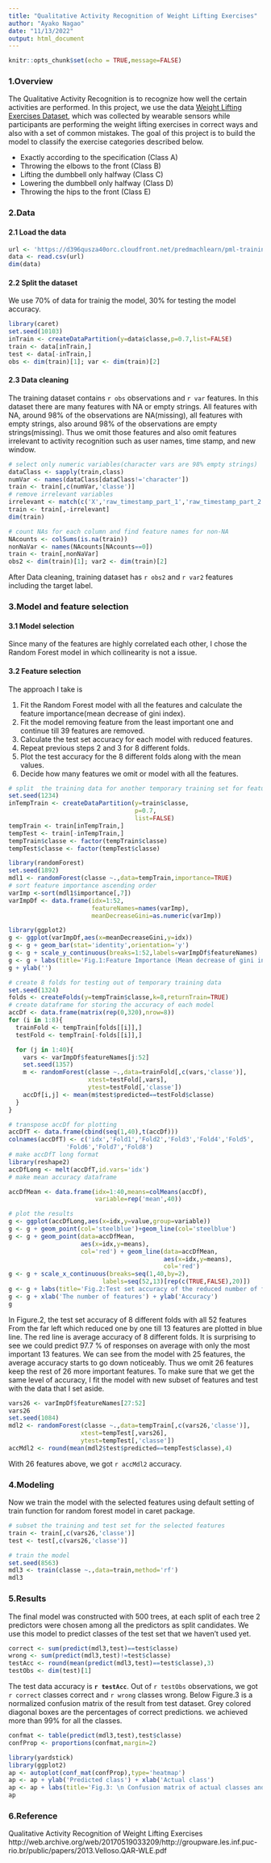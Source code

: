 ```yaml
---
title: "Qualitative Activity Recognition of Weight Lifting Exercises"
author: "Ayako Nagao"
date: "11/13/2022"
output: html_document
---
```


```r
knitr::opts_chunk$set(echo = TRUE,message=FALSE)
```

### 1.Overview  
The Qualitative Activity Recognition is to recognize how well the certain activities are performed. In this project, we use the data [Weight Lifting Exercises Dataset](http://web.archive.org/web/20161217164008/http://groupware.les.inf.puc-rio.br/work.jsf?p1=11201), which was collected by wearable sensors while participants are performing the weight lifting exercises in correct ways and also with a set of common mistakes. The goal of this project is to build the model to classify the exercise categories described below.

- Exactly according to the specification (Class A)  
- Throwing the elbows to the front (Class B)  
- Lifting the dumbbell only halfway (Class C)  
- Lowering the dumbbell only halfway (Class D) 
- Throwing the hips to the front (Class E)  

### 2.Data  

#### 2.1  Load the data  

```r
url <- 'https://d396qusza40orc.cloudfront.net/predmachlearn/pml-training.csv'
data <- read.csv(url)
dim(data)
```
#### 2.2 Split the dataset  

We use 70% of data for trainig the model, 30% for testing the model accuracy.
```r
library(caret)
set.seed(10103)
inTrain <- createDataPartition(y=data$classe,p=0.7,list=FALSE)
train <- data[inTrain,]
test <- data[-inTrain,]
obs <- dim(train)[1]; var <- dim(train)[2]
```
#### 2.3 Data cleaning  

The training dataset contains `r obs` observations and `r var` features. In this dataset there are many features with NA or empty strings. All features with NA, around 98% of the observations are NA(missing), all features with empty strings, also around 98% of the observations are empty strings(missing). Thus we omit those features and also omit features irrelevant to activity recognition such as user names, time stamp, and new window.


```r
# select only numeric variables(character vars are 98% empty strings)
dataClass <- sapply(train,class)
numVar <- names(dataClass[dataClass!='character'])
train <- train[,c(numVar,'classe')]
# remove irrelevant variables
irrelevant <- match(c('X','raw_timestamp_part_1','raw_timestamp_part_2','num_window'),names(train))
train <- train[,-irrelevant]
dim(train)

# count NAs for each column and find feature names for non-NA
NAcounts <- colSums(is.na(train))
nonNaVar <- names(NAcounts[NAcounts==0])
train <- train[,nonNaVar]
obs2 <- dim(train)[1]; var2 <- dim(train)[2]
```
After Data cleaning, training dataset has `r obs2` and `r var2` features including the target label.

### 3.Model and feature selection  
#### 3.1 Model selection  
Since many of the features are highly correlated each other, I chose the Random Forest model in which collinearity is not a issue. 

#### 3.2 Feature selection  
The approach I take is  

1. Fit the Random Forest model with all the features and calculate the feature importance(mean decrease of gini index). 
2. Fit the model removing feature from the least important one and continue till 39 features are removed.
3. Calculate the test set accuracy for each model with reduced features.
4. Repeat previous steps 2 and 3 for 8 different folds.  
5. Plot the test accuracy for the 8 different folds along with the mean values.
6. Decide how many features we omit or model with all the features. 


```r
# split  the training data for another temporary training set for feature selection
set.seed(1234)
inTempTrain <- createDataPartition(y=train$classe,
                                   p=0.7,
                                   list=FALSE)
tempTrain <- train[inTempTrain,]
tempTest <- train[-inTempTrain,]
tempTrain$classe <- factor(tempTrain$classe)
tempTest$classe <- factor(tempTest$classe)

library(randomForest)
set.seed(1892)
mdl1 <- randomForest(classe ~.,data=tempTrain,importance=TRUE)
# sort feature importance ascending order
varImp <-sort(mdl1$importance[,7])
varImpDf <- data.frame(idx=1:52,
                       featureNames=names(varImp),
                       meanDecreaseGini=as.numeric(varImp))
```
```r

library(ggplot2)
g <- ggplot(varImpDf,aes(x=meanDecreaseGini,y=idx))
g <- g + geom_bar(stat='identity',orientation='y')
g <- g + scale_y_continuous(breaks=1:52,labels=varImpDf$featureNames)
g <- g + labs(title='Fig.1:Feature Importance (Mean decrease of gini index)')
g + ylab('')

```

```r
# create 8 folds for testing out of temporary training data
set.seed(1324)
folds <- createFolds(y=tempTrain$classe,k=8,returnTrain=TRUE)
# create dataframe for storing the accuracy of each model
accDf <- data.frame(matrix(rep(0,320),nrow=8))
for (i in 1:8){
  trainFold <- tempTrain[folds[[i]],]
  testFold <- tempTrain[-folds[[i]],]

  for (j in 1:40){
    vars <- varImpDf$featureNames[j:52]
    set.seed(1357)
    m <- randomForest(classe ~.,data=trainFold[,c(vars,'classe')],
                      xtest=testFold[,vars],
                      ytest=testFold[,'classe'])
    accDf[i,j] <- mean(m$test$predicted==testFold$classe)
  }
}
```
```r
# transpose accDf for plotting
accDfT <- data.frame(cbind(seq(1,40),t(accDf)))
colnames(accDfT) <- c('idx','Fold1','Fold2','Fold3','Fold4','Fold5',
                'Fold6','Fold7','Fold8')
# make accDfT long format
library(reshape2)
accDfLong <- melt(accDfT,id.vars='idx')
# make mean accuracy dataframe 

accDfMean <- data.frame(idx=1:40,means=colMeans(accDf),
                        variable=rep('mean',40))

# plot the results
g <- ggplot(accDfLong,aes(x=idx,y=value,group=variable))
g <- g + geom_point(col='steelblue')+geom_line(col='steelblue')
g <- g + geom_point(data=accDfMean,
                    aes(x=idx,y=means),
                    col='red') + geom_line(data=accDfMean,
                                           aes(x=idx,y=means),
                                           col='red')
g <- g + scale_x_continuous(breaks=seq(1,40,by=2),
                          labels=seq(52,13)[rep(c(TRUE,FALSE),20)])
g <- g + labs(title='Fig.2:Test set accuracy of the reduced number of features')
g <- g + xlab('The number of features') + ylab('Accuracy')
g


```
  
In Figure.2, the test set accuracy of 8 different folds with all 52 features From the far left which reduced one by one till 13 features are plotted in blue line. The red line is average accuracy of 8 different folds. It is surprising to see we could predict 97.7 % of responses on average with only the most important 13 features. We can see from the model with 25 features, the average accuracy starts to go down noticeably. Thus we omit 26 features keep the rest of 26 more important features. To make sure that we get the same level of accuracy, I fit the model with new subset of features and test with the data that I set aside.

```r
vars26 <- varImpDf$featureNames[27:52]
vars26
set.seed(1084)
mdl2 <- randomForest(classe ~.,data=tempTrain[,c(vars26,'classe')],
                    xtest=tempTest[,vars26],
                    ytest=tempTest[,'classe'])
accMdl2 <- round(mean(mdl2$test$predicted==tempTest$classe),4)

```
With 26 features above, we got `r accMdl2` accuracy.  

### 4.Modeling  

Now we train the model with the selected features using default  setting of train function for random forest model in caret package.  

```r

# subset the training and test set for the selected features
train <- train[,c(vars26,'classe')]
test <- test[,c(vars26,'classe')]

# train the model 
set.seed(8563) 
mdl3 <- train(classe ~.,data=train,method='rf')
mdl3
```
### 5.Results  

The final model was constructed with 500 trees, at each split of each tree 2 predictors were chosen among all the predictors as split candidates. We use this model to predict classes of the test set that we haven't used yet.
```r
correct <- sum(predict(mdl3,test)==test$classe)
wrong <- sum(predict(mdl3,test)!=test$classe)
testAcc <- round(mean(predict(mdl3,test)==test$classe),3)
testObs <- dim(test)[1]
```

The test data accuracy is **`r testAcc`**. Out of `r testObs` observations, we got `r correct` classes correct and `r wrong` classes wrong.
Below Figure.3 is a normalized confusion matrix of the result from test dataset. Grey colored diagonal boxes are the percentages of correct predictions. we achieved more than 99% for all the classes.

```r
confmat <- table(predict(mdl3,test),test$classe)
confProp <- proportions(confmat,margin=2)

library(yardstick)
library(ggplot2)
ap <- autoplot(conf_mat(confProp),type='heatmap')
ap <- ap + ylab('Predicted class') + xlab('Actual class')
ap <- ap + labs(title='Fig.3: \n Confusion matrix of actual classes and predicted classes',subtitle='(The number of predicted class / the number of actual class)')
ap

```
  
  
### 6.Reference  

Qualitative Activity Recognition of Weight Lifting Exercises  
http://web.archive.org/web/20170519033209/http://groupware.les.inf.puc-rio.br/public/papers/2013.Velloso.QAR-WLE.pdf